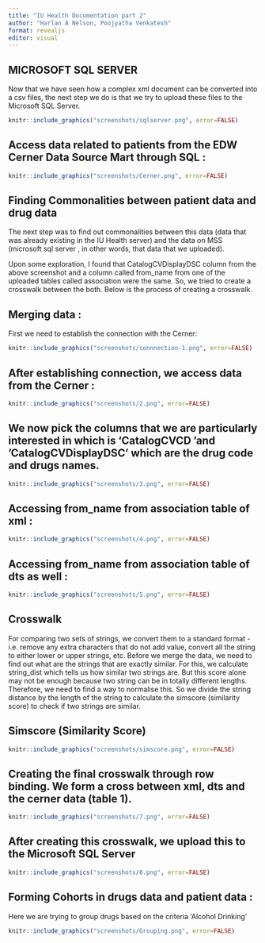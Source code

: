 ```yaml
---
title: "IU Health Documentation part 2"
author: "Harlan A Nelson, Poojyatha Venkatesh"
format: revealjs
editor: visual
---
```


## MICROSOFT SQL SERVER

Now that we have seen how a complex xml document can be converted into a csv files, the next step we do is that we try to upload these files to the Microsoft SQL Server.

```r

knitr::include_graphics("screenshots/sqlserver.png", error=FALSE)
```

## Access data related to patients from the EDW Cerner Data Source Mart through SQL :

```r

knitr::include_graphics("screenshots/Cerner.png", error=FALSE)
```

## Finding Commonalities between patient data and drug data

The next step was to find out commonalities between this data (data that was already existing in the IU Health server) and the data on MSS (microsoft sql server , in other words, that data that we uploaded).

Upon some exploration, I found that CatalogCVDisplayDSC column from the above screenshot and a column called from_name from one of the uploaded tables called association were the same. So, we tried to create a crosswalk between the both. Below is the process of creating a crosswalk.

## Merging data :

First we need to establish the connection with the Cerner:

```r

knitr::include_graphics("screenshots/connnection-1.png", error=FALSE)
```

## After establishing connection, we access data from the Cerner :

```r
knitr::include_graphics("screenshots/2.png", error=FALSE)

```

## We now pick the columns that we are particularly interested in which is 'CatalogCVCD 'and 'CatalogCVDisplayDSC' which are the drug code and drugs names.

```r
knitr::include_graphics("screenshots/3.png", error=FALSE)
```

## Accessing from_name from association table of xml :

```r
knitr::include_graphics("screenshots/4.png", error=FALSE)

```

## Accessing from_name from association table of dts as well :

```r
knitr::include_graphics("screenshots/5.png", error=FALSE)
```

## Crosswalk

For comparing two sets of strings, we convert them to a standard format - i.e. remove any extra characters that do not add value, convert all the string to either lower or upper strings, etc. Before we merge the data, we need to find out what are the strings that are exactly similar. For this, we calculate string_dist which tells us how similar two strings are. But this score alone may not be enough because two string can be in totally different lengths. Therefore, we need to find a way to normalise this. So we divide the string distance by the length of the string to calculate the simscore (similarity score) to check if two strings are similar.

## Simscore (Similarity Score)

```r
knitr::include_graphics("screenshots/simscore.png", error=FALSE)
```

## Creating the final crosswalk through row binding. We form a cross between xml, dts and the cerner data (table 1).

```r
knitr::include_graphics("screenshots/7.png", error=FALSE)
```

## After creating this crosswalk, we upload this to the Microsoft SQL Server

```r
knitr::include_graphics("screenshots/8.png", error=FALSE)
```

## Forming Cohorts in drugs data and patient data :

Here we are trying to group drugs based on the criteria 'Alcohol Drinking'

```r
knitr::include_graphics("screenshots/Grouping.png", error=FALSE)

```
